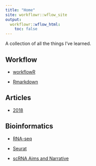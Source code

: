 ---
title: "Home"
site: workflowr::wflow_site
output:
  workflowr::wflow_html:
    toc: false
---

A collection of all the things I've learned.

## **Workflow**

* [workflowR](workflowr.html)

* [Rmarkdown](Rmarkdown.html)

## **Articles**

* [2018](articles-read-2018.html)

## **Bioinformatics**

* [RNA-seq](RNA-seq.html)

* [Seurat](Seurat.html)

* [scRNA Aims and Narrative](AimsandNarrative.html)
